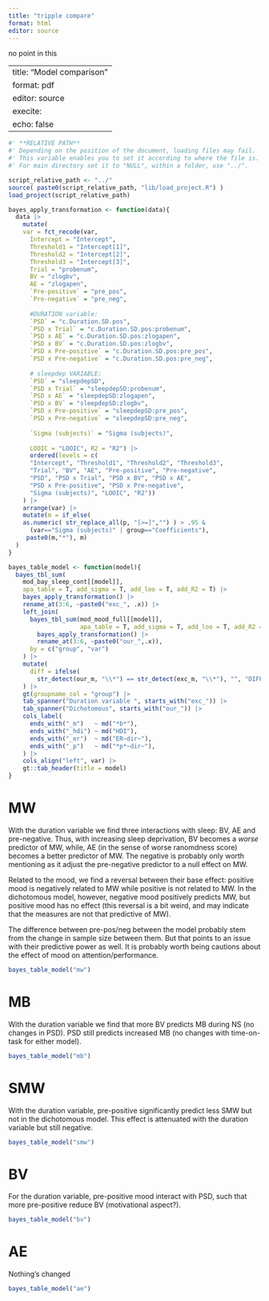 ```yaml
---
title: "tripple compare"
format: html
editor: source
---
```





no point in this



---
title: "Model comparison"
format: pdf
editor: source
execite:
  echo: false
---

```r
#' **RELATIVE PATH**
#' Depending on the position of the document, loading files may fail.
#' This variable enables you to set it according to where the file is. 
#' For main directory set it to "NULL", within a folder, use "../".

script_relative_path <- "../"
source( paste0(script_relative_path, "lib/load_project.R") )
load_project(script_relative_path)
```

```r
bayes_apply_transformation <- function(data){
  data |>
    mutate(    
    var = fct_recode(var, 
      Intercept = "Intercept",
      Threshold1 = "Intercept[1]", 
      Threshold2 = "Intercept[2]", 
      Threshold3 = "Intercept[3]", 
      Trial = "probenum",  
      BV = "zlogbv",
      AE = "zlogapen", 
      `Pre-positive` = "pre_pos", 
      `Pre-negative` = "pre_neg", 
      
      #DURATION variable:
      `PSD` = "c.Duration.SD.pos", 
      `PSD x Trial` = "c.Duration.SD.pos:probenum",
      `PSD x AE` = "c.Duration.SD.pos:zlogapen",
      `PSD x BV` = "c.Duration.SD.pos:zlogbv",
      `PSD x Pre-positive` = "c.Duration.SD.pos:pre_pos", 
      `PSD x Pre-negative` = "c.Duration.SD.pos:pre_neg", 
      
      # sleepdep VARIABLE:
      `PSD` = "sleepdepSD", 
      `PSD x Trial` = "sleepdepSD:probenum",
      `PSD x AE` = "sleepdepSD:zlogapen",
      `PSD x BV` = "sleepdepSD:zlogbv",
      `PSD x Pre-positive` = "sleepdepSD:pre_pos", 
      `PSD x Pre-negative` = "sleepdepSD:pre_neg", 
      
      `Sigma (subjects)` = "Sigma (subjects)",
      
      LOOIC = "LOOIC", R2 = "R2") |>
      ordered(levels = c(
      "Intercept", "Threshold1", "Threshold2", "Threshold3",
      "Trial", "BV", "AE", "Pre-positive", "Pre-negative", 
      "PSD", "PSD x Trial", "PSD x BV", "PSD x AE",
      "PSD x Pre-positive", "PSD x Pre-negative",
      "Sigma (subjects)", "LOOIC", "R2"))
    ) |>
    arrange(var) |>
    mutate(m = if_else(
    as.numeric( str_replace_all(p, "[>=]","") ) > .95 & 
      (var=="Sigma (subjects)" | group=="Coefficients"),
     paste0(m,"*"), m)
  )
}

bayes_table_model <- function(model){
  bayes_tbl_sum(
    mod_bay_sleep_cont[[model]], 
    apa_table = T, add_sigma = T, add_loo = T, add_R2 = T) |> 
    bayes_apply_transformation() |>
    rename_at(3:6, ~paste0("exc_", .x)) |>
    left_join(
      bayes_tbl_sum(mod_mood_full[[model]], 
                    apa_table = T, add_sigma = T, add_loo = T, add_R2 = T) |> 
        bayes_apply_transformation() |>
        rename_at(3:6, ~paste0("our_",.x)),
      by = c("group", "var")
    ) |> 
    mutate(
      diff = ifelse(
        str_detect(our_m, "\\*") == str_detect(exc_m, "\\*"), "", "DIFF")
    ) |>
    gt(groupname_col = "group") |>
    tab_spanner("Duration variable ", starts_with("exc_")) |>
    tab_spanner("Dichotomous", starts_with("our_")) |>
    cols_label(
      ends_with("_m")   ~ md("*b*"),
      ends_with("_hdi") ~ md("HDI"),
      ends_with("_er")  ~ md("ER~dir~"),
      ends_with("_p")   ~ md("*p*~dir~"),
    ) |>
    cols_align("left", var) |>
    gt::tab_header(title = model)
}
```



# MW

With the duration variable we find three interactions with sleep: BV, AE and pre-negative. Thus, with increasing sleep deprivation, BV becomes a *worse* predictor of MW, while, AE (in the sense of worse ranomdness score) becomes a better predictor of MW. 
The negative is probably only worth mentioning as it adjust the pre-negative predictor to a null effect on MW. 

Related to the mood, we find a reversal between their base effect: positive mood is negatively related to MW while positive is not related to MW. In the dichotomous model, however, negative mood positively predicts MW, but positive mood has no effect (this reversal is a bit weird, and may indicate that the measures are not that predictive of MW). 

The difference between pre-pos/neg between the model probably stem from the change in sample size between them. But that points to an issue with their predictive power as well. It is probably worth being cautions about the effect of mood on attention/performance. 


```r
bayes_table_model("mw")
```





# MB 

With the duration variable we find that more BV predicts MB during NS (no changes in PSD). PSD still predicts increased MB (no changes with time-on-task for either model). 

```r
bayes_table_model("mb")
```




# SMW

With the duration variable, pre-positive significantly predict less SMW but not in the dichotomous model. This effect is attenuated with the duration variable but still negative. 

```r
bayes_table_model("smw")
```




# BV

For the duration variable, pre-positive mood interact with PSD, such that more pre-positive reduce BV (motivational aspect?). 

```r
bayes_table_model("bv")
```





# AE

Nothing's changed

```r
bayes_table_model("ae")
```
